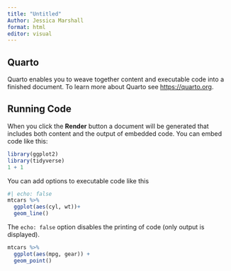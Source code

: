 ```yaml
---
title: "Untitled"
Author: Jessica Marshall
format: html
editor: visual
---
```


## Quarto

Quarto enables you to weave together content and executable code into a finished document. To learn more about Quarto see <https://quarto.org>.

## Running Code

When you click the **Render** button a document will be generated that includes both content and the output of embedded code. You can embed code like this:

```r
library(ggplot2)
library(tidyverse)
1 + 1
```

You can add options to executable code like this

```r
#| echo: false
mtcars %>% 
  ggplot(aes(cyl, wt))+
  geom_line()
```

The `echo: false` option disables the printing of code (only output is displayed).

```r
mtcars %>% 
  ggplot(aes(mpg, gear)) +
  geom_point()

```
